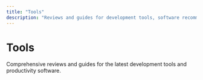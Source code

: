 ```yaml
---
title: "Tools"
description: "Reviews and guides for development tools, software recommendations, and productivity solutions to enhance your workflow."
---
```


# Tools

Comprehensive reviews and guides for the latest development tools and productivity software.